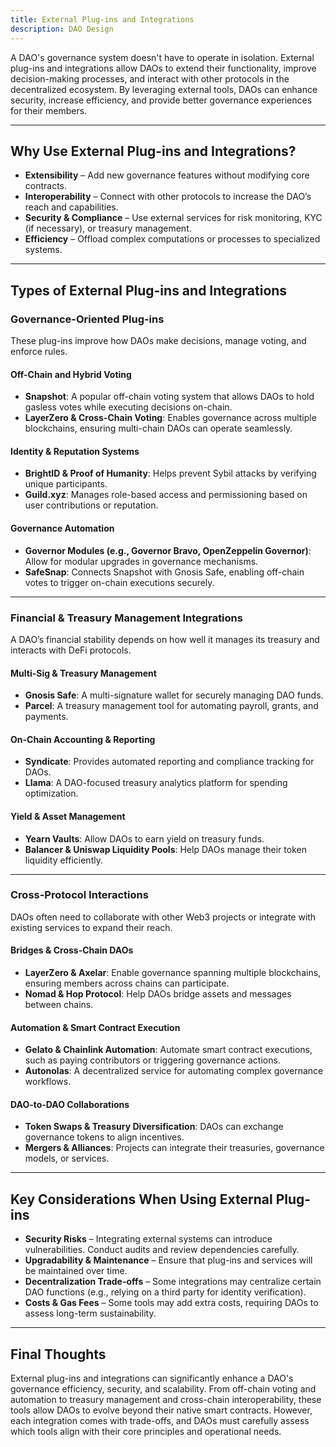 ```yaml
---
title: External Plug-ins and Integrations
description: DAO Design
---
```


A DAO's governance system doesn't have to operate in isolation. External plug-ins and integrations allow DAOs to extend their functionality, improve decision-making processes, and interact with other protocols in the decentralized ecosystem. By leveraging external tools, DAOs can enhance security, increase efficiency, and provide better governance experiences for their members.  

---

## Why Use External Plug-ins and Integrations?  

- **Extensibility** – Add new governance features without modifying core contracts.  
- **Interoperability** – Connect with other protocols to increase the DAO’s reach and capabilities.  
- **Security & Compliance** – Use external services for risk monitoring, KYC (if necessary), or treasury management.  
- **Efficiency** – Offload complex computations or processes to specialized systems.  

---

## Types of External Plug-ins and Integrations  

### Governance-Oriented Plug-ins  

These plug-ins improve how DAOs make decisions, manage voting, and enforce rules.  

#### Off-Chain and Hybrid Voting  
- **Snapshot**: A popular off-chain voting system that allows DAOs to hold gasless votes while executing decisions on-chain.  
- **LayerZero & Cross-Chain Voting**: Enables governance across multiple blockchains, ensuring multi-chain DAOs can operate seamlessly.  

#### Identity & Reputation Systems  
- **BrightID & Proof of Humanity**: Helps prevent Sybil attacks by verifying unique participants.  
- **Guild.xyz**: Manages role-based access and permissioning based on user contributions or reputation.  

#### Governance Automation  
- **Governor Modules (e.g., Governor Bravo, OpenZeppelin Governor)**: Allow for modular upgrades in governance mechanisms.  
- **SafeSnap**: Connects Snapshot with Gnosis Safe, enabling off-chain votes to trigger on-chain executions securely.  

---

### Financial & Treasury Management Integrations  

A DAO’s financial stability depends on how well it manages its treasury and interacts with DeFi protocols.  

#### Multi-Sig & Treasury Management  
- **Gnosis Safe**: A multi-signature wallet for securely managing DAO funds.  
- **Parcel**: A treasury management tool for automating payroll, grants, and payments.  

#### On-Chain Accounting & Reporting  
- **Syndicate**: Provides automated reporting and compliance tracking for DAOs.  
- **Llama**: A DAO-focused treasury analytics platform for spending optimization.  

#### Yield & Asset Management  
- **Yearn Vaults**: Allow DAOs to earn yield on treasury funds.  
- **Balancer & Uniswap Liquidity Pools**: Help DAOs manage their token liquidity efficiently.  

---

### Cross-Protocol Interactions  

DAOs often need to collaborate with other Web3 projects or integrate with existing services to expand their reach.  

#### Bridges & Cross-Chain DAOs  
- **LayerZero & Axelar**: Enable governance spanning multiple blockchains, ensuring members across chains can participate.  
- **Nomad & Hop Protocol**: Help DAOs bridge assets and messages between chains.  

#### Automation & Smart Contract Execution  
- **Gelato & Chainlink Automation**: Automate smart contract executions, such as paying contributors or triggering governance actions.  
- **Autonolas**: A decentralized service for automating complex governance workflows.  

#### DAO-to-DAO Collaborations  
- **Token Swaps & Treasury Diversification**: DAOs can exchange governance tokens to align incentives.  
- **Mergers & Alliances**: Projects can integrate their treasuries, governance models, or services.  

---

## Key Considerations When Using External Plug-ins  

- **Security Risks** – Integrating external systems can introduce vulnerabilities. Conduct audits and review dependencies carefully.  
- **Upgradability & Maintenance** – Ensure that plug-ins and services will be maintained over time.  
- **Decentralization Trade-offs** – Some integrations may centralize certain DAO functions (e.g., relying on a third party for identity verification).  
- **Costs & Gas Fees** – Some tools may add extra costs, requiring DAOs to assess long-term sustainability.  

---

## Final Thoughts  

External plug-ins and integrations can significantly enhance a DAO's governance efficiency, security, and scalability. From off-chain voting and automation to treasury management and cross-chain interoperability, these tools allow DAOs to evolve beyond their native smart contracts. However, each integration comes with trade-offs, and DAOs must carefully assess which tools align with their core principles and operational needs.  


